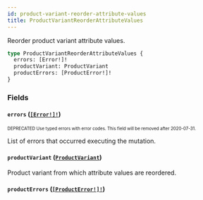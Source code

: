 ```yaml
---
id: product-variant-reorder-attribute-values
title: ProductVariantReorderAttributeValues
---
```


Reorder product variant attribute values.

```graphql
type ProductVariantReorderAttributeValues {
  errors: [Error!]!
  productVariant: ProductVariant
  productErrors: [ProductError!]!
}
```

### Fields

#### `errors` ([`[Error!]!`](/developer/api-reference/objects/error.mdx))

<sub><sup><span className="deprecatedTag">DEPRECATED</span> Use typed errors with error codes. This field will be removed after 2020-07-31.</sup></sub>

List of errors that occurred executing the mutation.

#### `productVariant` ([`ProductVariant`](/developer/api-reference/objects/product-variant.mdx))

Product variant from which attribute values are reordered.

#### `productErrors` ([`[ProductError!]!`](/developer/api-reference/objects/product-error.mdx))
